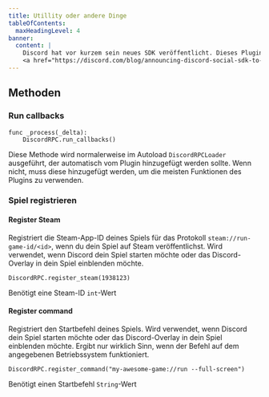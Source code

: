 ```yaml
---
title: Utillity oder andere Dinge
tableOfContents:
  maxHeadingLevel: 4
banner:
  content: |
    Discord hat vor kurzem sein neues SDK veröffentlicht. Dieses Plugin wird so bald wie möglich komplett überarbeitet und mit neuen Docs versehen.
    <a href="https://discord.com/blog/announcing-discord-social-sdk-to-power-game-comms" target="_blank">Discord's anouncement</a>
---
```

## Methoden 
### Run callbacks
```gdscript ins={2}
func _process(_delta):
    DiscordRPC.run_callbacks()
```
Diese Methode wird normalerweise im Autoload `DiscordRPCLoader` ausgeführt, der automatisch vom Plugin hinzugefügt werden sollte. Wenn nicht, muss diese hinzugefügt werden, um die meisten Funktionen des Plugins zu verwenden.
### Spiel registrieren
#### Register Steam
Registriert die Steam-App-ID deines Spiels für das Protokoll `steam://run-game-id/<id>`, wenn du dein Spiel auf Steam veröffentlichst. Wird verwendet, wenn Discord dein Spiel starten möchte oder das Discord-Overlay in dein Spiel einblenden möchte.
```gdscript
DiscordRPC.register_steam(1938123)
```
Benötigt eine Steam-ID `int`-Wert
#### Register command
Registriert den Startbefehl deines Spiels. Wird verwendet, wenn Discord dein Spiel starten möchte oder das Discord-Overlay in dein Spiel einblenden möchte. Ergibt nur wirklich Sinn, wenn der Befehl auf dem angegebenen Betriebssystem funktioniert.
```gdscript
DiscordRPC.register_command("my-awesome-game://run --full-screen")
```
Benötigt einen Startbefehl `String`-Wert